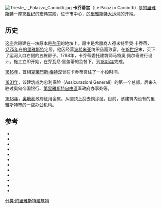[[File:Trieste_-_Palazzo_Carciotti.jpg|thumb]]
'''卡乔蒂宫'''（Le Palazzo Carciotti）是[[的里雅斯特|的里雅斯特]]一座[[18世纪|18世纪]]的宏伟宫殿，位于市中心，[[的里雅斯特大运河|的里雅斯特大运河]]的开端。

== 历史 ==
这座宫殿建在一块原本是[[盐田|盐田]]的地块上。房主是希腊商人德米特里奥·卡乔蒂，[[1775年|1775年]]在[[的里雅斯特|的里雅斯特]]定居。他因经营[[波希米亚|波希米亚]]纺织品而致富，在[[18世纪|18世纪]]末，买下了运河入口右侧的五栋房子。1798年，卡乔蒂委托建筑师马特奥·佩尔奇进行设计。施工立即开始，在乔瓦尼·里盖蒂的监督下，到[[1805年|1805年]]完成。

[[1816年|1816年]]，首相[[克萊門斯·梅特涅|克萊門斯·梅特涅]]曾在卡乔蒂宫住了一小段时间。 

[[1831年|1831年]]，该建筑成为忠利保险（Assicurazioni Generali）的第一个总部，后来入驻过奥匈帝国银行、[[第里雅斯特自由區|第里雅斯特自由區]]军政府办事处等。 

[[1918年|1918年]]，[[奥地利|奥地利]]政府征用金属，从圆顶上刮去铜涂层。目前，该建筑内设有的里雅斯特市的一些办公机构。

==参考 ==
* {{cite web|language=it|url=http://itinerari.comune.trieste.it/itinerario-neoclassico/#carciotti|title=Palazzo Carciotti|access-date=2020-08-26|archive-date=2020-11-25|archive-url=https://web.archive.org/web/20201125025605/http://itinerari.comune.trieste.it/itinerario-neoclassico/#carciotti|dead-url=no}}
* {{cite web|language=it|url=http://ilpiccolo.gelocal.it/foto-e-video/2012/02/02/fotogalleria/trieste-la-bora-scoperchia-palazzo-carciotti-1.3136339|title=La bora scoperchia Palazzo Carciotti|access-date=2020-08-26|archive-date=2020-02-23|archive-url=https://web.archive.org/web/20200223211735/https://ilpiccolo.gelocal.it/foto-e-video/2012/02/02/fotogalleria/trieste-la-bora-scoperchia-palazzo-carciotti-1.3136339|dead-url=yes}}
* {{cite web|title=Nel 2007 l'ipotesi palacongressi, poi cestinata|url=http://ilpiccolo.gelocal.it/trieste/cronaca/2014/01/08/news/nel-2007-l-ipotesi-palacongressi-poi-cestinata-1.8433745?ref=search|access-date=2020-08-26|archive-date=2020-02-23|archive-url=https://web.archive.org/web/20200223152352/https://ilpiccolo.gelocal.it/trieste/cronaca/2014/01/08/news/nel-2007-l-ipotesi-palacongressi-poi-cestinata-1.8433745?ref=search|dead-url=no}}
* {{cite web|title=Museo della città e albergo al Carciotti|url=http://ilpiccolo.gelocal.it/trieste/cronaca/2014/01/08/news/museo-della-citta-e-albergo-al-carciotti-1.8425858?ref=search|access-date=2020-08-26|archive-date=2020-02-23|archive-url=https://web.archive.org/web/20200223152349/https://ilpiccolo.gelocal.it/trieste/cronaca/2014/01/08/news/museo-della-citta-e-albergo-al-carciotti-1.8425858?ref=search|dead-url=no}}
* {{cite web|title=In vendita due terzi di Palazzo Carciotti|url=http://ilpiccolo.gelocal.it/trieste/cronaca/2015/07/18/news/trieste-in-vendita-due-terzi-di-palazzo-carciotti-1.11792876?ref=search|access-date=2020-08-26|archive-date=2020-02-23|archive-url=https://web.archive.org/web/20200223152356/https://ilpiccolo.gelocal.it/trieste/cronaca/2015/07/18/news/trieste-in-vendita-due-terzi-di-palazzo-carciotti-1.11792876%3Fref%3Dsearch|dead-url=no}}
* {{cite web|title=Sì alla vendita parziale di Palazzo Carciotti|url=http://ilpiccolo.gelocal.it/trieste/cronaca/2015/07/24/news/trieste-si-alla-vendita-parziale-di-palazzo-carciotti-1.11828056?ref=search|access-date=2020-08-26|archive-date=2020-02-23|archive-url=https://web.archive.org/web/20200223152353/https://ilpiccolo.gelocal.it/trieste/cronaca/2015/07/24/news/trieste-si-alla-vendita-parziale-di-palazzo-carciotti-1.11828056%3Fref%3Dsearch|dead-url=no}}
* {{cite web|title=Hotel internazionale a Palazzo Carciotti|url=http://ilpiccolo.gelocal.it/trieste/cronaca/2016/01/24/news/hotel-internazionale-a-palazzo-carciotti-1.12835747|access-date=2020-08-26|archive-date=2020-02-23|archive-url=https://web.archive.org/web/20200223152349/https://ilpiccolo.gelocal.it/trieste/cronaca/2016/01/24/news/hotel-internazionale-a-palazzo-carciotti-1.12835747|dead-url=no}}
* {{cite web|title=Il Carciotti nel mirino dei gruppi alberghieri|url=http://ilpiccolo.gelocal.it/trieste/cronaca/2016/05/09/news/il-carciotti-nel-mirino-dei-gruppi-alberghieri-1.13445661|access-date=2020-08-26|archive-date=2020-02-23|archive-url=https://web.archive.org/web/20200223152354/https://ilpiccolo.gelocal.it/trieste/cronaca/2016/05/09/news/il-carciotti-nel-mirino-dei-gruppi-alberghieri-1.13445661|dead-url=no}}
* {{cite web|title=Addio museo al Carciotti. In vendita tutto il Palazzo|url=http://ilpiccolo.gelocal.it/trieste/cronaca/2016/10/23/news/addio-museo-al-carciotti-in-vendita-tutto-il-palazzo-1.14296301|access-date=2020-08-26|archive-date=2020-02-23|archive-url=https://web.archive.org/web/20200223152356/https://ilpiccolo.gelocal.it/trieste/cronaca/2016/10/23/news/addio-museo-al-carciotti-in-vendita-tutto-il-palazzo-1.14296301|dead-url=no}}
* {{cite web|title=Stanze e suite deluxe a Palazzo Carciotti|url=http://ilpiccolo.gelocal.it/trieste/cronaca/2017/07/25/news/trieste-stanze-e-suite-deluxe-a-palazzo-carciotti-1.15655903|access-date=2020-08-26|archive-date=2020-02-23|archive-url=https://web.archive.org/web/20200223152350/https://ilpiccolo.gelocal.it/trieste/cronaca/2017/07/25/news/trieste-stanze-e-suite-deluxe-a-palazzo-carciotti-1.15655903|dead-url=no}}
* {{cite web|title=Palazzo Carciotti all'asta fra due mesi. Base da 21 milioni|url=http://ilpiccolo.gelocal.it/trieste/cronaca/2017/09/29/news/trieste-palazzo-carciotti-all-asta-fra-due-mesi-base-da-21-milioni-1.15918256|access-date=2020-08-26|archive-date=2020-02-23|archive-url=https://web.archive.org/web/20200223152357/https://ilpiccolo.gelocal.it/trieste/cronaca/2017/09/29/news/trieste-palazzo-carciotti-all-asta-fra-due-mesi-base-da-21-milioni-1.15918256|dead-url=no}}
* {{cite web|title=La cupola ferita dalla Bora sopra gli affreschi nascosti|url=http://ilpiccolo.gelocal.it/trieste/cronaca/2017/09/29/news/la-cupola-ferita-dalla-bora-sopra-gli-affreschi-nascosti-1.15921138|access-date=2020-08-26|archive-date=2020-02-23|archive-url=https://web.archive.org/web/20200223152351/https://ilpiccolo.gelocal.it/trieste/cronaca/2017/09/29/news/la-cupola-ferita-dalla-bora-sopra-gli-affreschi-nascosti-1.15921138|dead-url=no}}
[[分类:的里雅斯特建筑物|分类:的里雅斯特建筑物]]